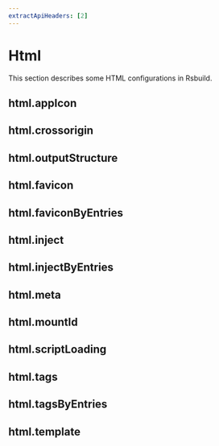 ```yaml
---
extractApiHeaders: [2]
---
```


# Html

This section describes some HTML configurations in Rsbuild.

## html.appIcon


<AppIcon />

## html.crossorigin


<Crossorigin />

## html.outputStructure


<OutputStructure />

## html.favicon


<Favicon />

## html.faviconByEntries


<FaviconByEntries />

## html.inject


<Inject />

## html.injectByEntries


<InjectByEntries />

## html.meta


<Meta />

## html.mountId


<MountId />

## html.scriptLoading


<ScriptLoading />

## html.tags


<Tags />

## html.tagsByEntries


<TagsByEntries />

## html.template


<Template />

## html.templateByEntries


<TemplateByEntries />

## html.templateParameters


<TemplateParameters />

## html.templateParametersByEntries


<TemplateParametersByEntries />

## html.title


<Title />

## html.titleByEntries


<TitleByEntries />
